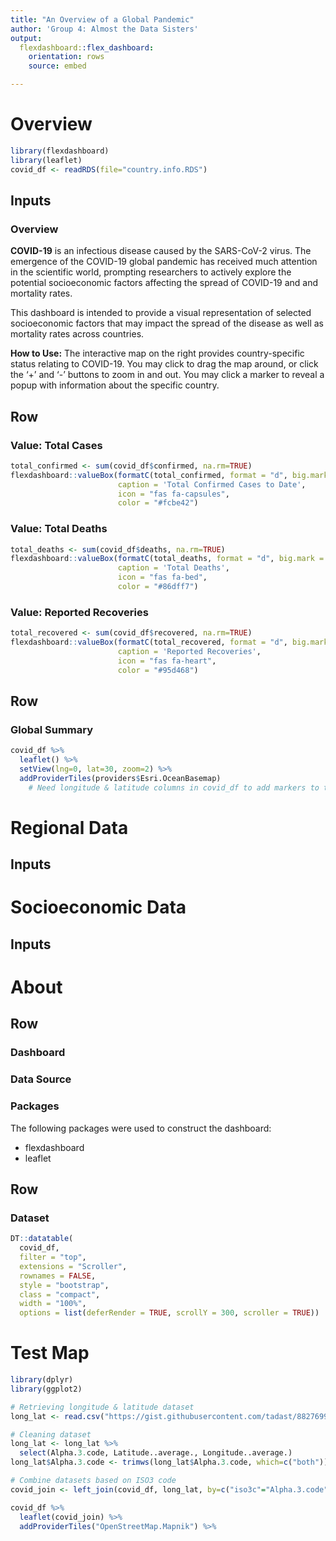 ```yaml
---
title: "An Overview of a Global Pandemic"
author: 'Group 4: Almost the Data Sisters'
output:
  flexdashboard::flex_dashboard:
    orientation: rows
    source: embed

---
```

# Overview

```r
library(flexdashboard)
library(leaflet)
covid_df <- readRDS(file="country.info.RDS")
```

Inputs {.sidebar}
-----------------------------------------------------------------------
### Overview 

**COVID-19** is an infectious disease caused by the SARS-CoV-2 virus. The emergence of the COVID-19 global pandemic has received much attention in the scientific world, prompting researchers to actively explore the potential socioeconomic factors affecting the spread of COVID-19 and and mortality rates. 

This dashboard is intended to provide a visual representation of selected socioeconomic 
factors that may impact the spread of the disease as well as mortality rates across countries. 

**How to Use:** The interactive map on the right provides country-specific status relating to COVID-19. You may click to drag the map around, or click the '+' and '-' buttons to zoom in and out. You may click a marker to reveal a popup with information about the specific country. 

Row {data-height=150}
-----------------------------------------------------------------------

### Value: Total Cases

```r
total_confirmed <- sum(covid_df$confirmed, na.rm=TRUE)
flexdashboard::valueBox(formatC(total_confirmed, format = "d", big.mark = ","), 
                        caption = 'Total Confirmed Cases to Date',
                        icon = "fas fa-capsules",
                        color = "#fcbe42")
```


### Value: Total Deaths
```r
total_deaths <- sum(covid_df$deaths, na.rm=TRUE)
flexdashboard::valueBox(formatC(total_deaths, format = "d", big.mark = ","),
                        caption = 'Total Deaths',
                        icon = "fas fa-bed",
                        color = "#86dff7")
```


### Value: Reported Recoveries
```r
total_recovered <- sum(covid_df$recovered, na.rm=TRUE)
flexdashboard::valueBox(formatC(total_recovered, format = "d", big.mark = ","),
                        caption = 'Reported Recoveries',
                        icon = "fas fa-heart",
                        color = "#95d468")
```

Row {data-height=500}
-----------------------------------------------------------------------

### Global Summary

```r
covid_df %>%
  leaflet() %>%
  setView(lng=0, lat=30, zoom=2) %>%
  addProviderTiles(providers$Esri.OceanBasemap) 
    # Need longitude & latitude columns in covid_df to add markers to the map
```


# Regional Data

Inputs {.sidebar}
-----------------------------------------------------------------------




# Socioeconomic Data

Inputs {.sidebar}
-----------------------------------------------------------------------


# About
Row {.tabset}
-----------------------------------------------------------------------

### Dashboard

### Data Source

### Packages

The following packages were used to construct the dashboard:

* flexdashboard
* leaflet

Row {data-height=700}
-----------------------------------------------------------------------
### Dataset
    
```r
DT::datatable(
  covid_df,
  filter = "top",
  extensions = "Scroller",
  rownames = FALSE,
  style = "bootstrap",
  class = "compact",
  width = "100%",
  options = list(deferRender = TRUE, scrollY = 300, scroller = TRUE))
```


# Test Map

```r
library(dplyr)
library(ggplot2)

# Retrieving longitude & latitude dataset 
long_lat <- read.csv("https://gist.githubusercontent.com/tadast/8827699/raw/f5cac3d42d16b78348610fc4ec301e9234f82821/countries_codes_and_coordinates.csv")

# Cleaning dataset
long_lat <- long_lat %>%
  select(Alpha.3.code, Latitude..average., Longitude..average.)
long_lat$Alpha.3.code <- trimws(long_lat$Alpha.3.code, which=c("both"))

# Combine datasets based on ISO3 code
covid_join <- left_join(covid_df, long_lat, by=c("iso3c"="Alpha.3.code"))

```


```r
covid_df %>%
  leaflet(covid_join) %>%
  addProviderTiles("OpenStreetMap.Mapnik") %>%
```

